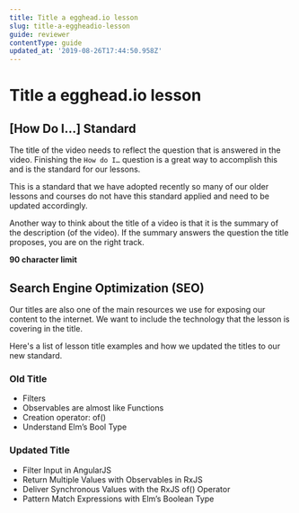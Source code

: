 ```yaml
---
title: Title a egghead.io lesson
slug: title-a-eggheadio-lesson
guide: reviewer
contentType: guide
updated_at: '2019-08-26T17:44:50.958Z'
---
```


# Title a egghead.io lesson

## [How Do I…] Standard

The title of the video needs to reflect the question that is answered in the video. Finishing the `How do I…` question is a great way to accomplish this and is the standard for our lessons.

This is a standard that we have adopted recently so many of our older lessons and courses do not have this standard applied and need to be updated accordingly.

Another way to think about the title of a video is that it is the summary of the description (of the video). If the summary answers the question the title proposes, you are on the right track.

**90 character limit**

## Search Engine Optimization (SEO)

Our titles are also one of the main resources we use for exposing our content to the internet. We want to include the technology that the lesson is covering in the title.

Here's a list of lesson title examples and how we updated the titles to our new standard.

### Old Title

- Filters
- Observables are almost like Functions
- Creation operator: of()
- Understand Elm’s Bool Type

### Updated Title

- Filter Input in AngularJS
- Return Multiple Values with Observables in RxJS
- Deliver Synchronous Values with the RxJS of() Operator
- Pattern Match Expressions with Elm’s Boolean Type
